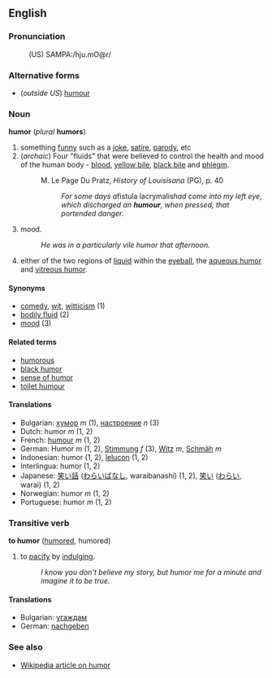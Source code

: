 {{wikipedia}}
==English==

===Pronunciation===
:(US) SAMPA:/hju.mO@r/

===Alternative forms===
*(''outside US'') [[humour]]<!-- what about canada? not sure which they use -->

===Noun===
'''humor''' (''plural'' '''humors''')

# something [[funny]] such as a [[joke]], [[satire]], [[parody]], etc
# (''archaic'') Four "fluids" that were believed to control the health and mood of the human body - [[blood]], [[yellow bile]], [[black bile]] and [[phlegm]].
#:M. Le Page Du Pratz, ''History of Louisisana'' (PG), p. 40
#:: ''For some days a ''fistula lacrymalis'' had come into my left eye, which discharged an '''humour''', when pressed, that portended danger.''
# mood.
#: ''He was in a particularly vile humor that afternoon.''
# either of the two regions of [[liquid]] within the [[eyeball]], the [[aqueous humor]] and [[vitreous humor]].

====Synonyms====
*[[comedy]], [[wit]], [[witticism]] (1)
*[[bodily fluid]] (2)
*[[mood]] (3)

====Related terms====
*[[humorous]]
*[[black humor]]
*[[sense of humor]]
*[[toilet humour]]

====Translations====
*Bulgarian: [[хумор]] ''m'' (1), [[настроение]] ''n'' (3)
*Dutch: humor ''m'' (1, 2)
*French: [[humour]] ''m'' (1, 2)
*German: Humor ''m'' (1, 2), [[Stimmung]] ''f'' (3), [[Witz]] ''m'', [[Schmäh]] ''m''
*Indonesian: humor (1, 2), [[lelucon]] (1, 2)
*Interlingua: humor (1, 2)
*Japanese: [[笑い話]] ([[わらいばなし]], waraibanashi) (1, 2), [[笑い]] ([[わらい]], warai) (1, 2)
*Norwegian: humor ''m'' (1, 2)
*Portuguese: humor ''m'' (1, 2)

===Transitive verb===
'''to humor''' ([[humored]], humored)

# to [[pacify]] by [[indulge|indulging]].
#: ''I know you don't believe my story, but humor me for a minute and imagine it to be true.''

====Translations====
*Bulgarian: [[угаждам]]
*German: [[nachgeben]]

===See also===
*[[en:Humour|Wikipedia article on humor]]